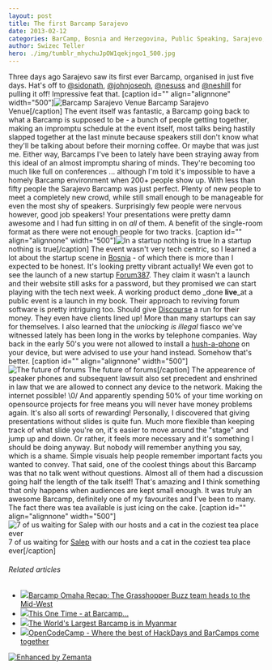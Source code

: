 ```yaml
---
layout: post
title: The first Barcamp Sarajevo
date: 2013-02-12
categories: BarCamp, Bosnia and Herzegovina, Public Speaking, Sarajevo, Travel + Events
author: Swizec Teller
hero: ./img/tumblr_mhychuJpOW1qekjngo1_500.jpg
---
```


Three days ago Sarajevo saw its first ever Barcamp, organised in just five days. Hat's off to [@sidonath](http://twitter.com/sidonath), [@johnjoseph](http://twitter.com/johnjoseph), [@nesuss](http://twitter.com/nesuss) and [@neshill](http://twitter.com/neshill) for pulling it off! Impressive feat that. \[caption id="" align="alignnone" width="500"]![Barcamp Sarajevo Venue](./img/tumblr_mhychuJpOW1qekjngo1_500.jpg "Barcamp Sarajevo Venue") Barcamp Sarajevo Venue\[/caption] The event itself was fantastic, a Barcamp going back to what a Barcamp is supposed to be - a bunch of people getting together, making an impromptu schedule at the event itself, most talks being hastily slapped together at the last minute because speakers still don't know what they'll be talking about before their morning coffee. Or maybe that was just me. Either way, Barcamps I've been to lately have been straying away from this ideal of an almost impromptu sharing of minds. They're becoming too much like full on conferences ... although I'm told it's impossible to have a homely Barcamp environment when 200+ people show up. With less than fifty people the Sarajevo Barcamp was just perfect. Plenty of new people to meet a completely new crowd, while still small enough to be manageable for even the most shy of speakers. Surprisingly few people were nervous however, good job speakers! Your presentations were pretty damn awesome and I had fun sitting in on _all_ of them. A benefit of the single-room format as there were not enough people for two tracks. \[caption id="" align="alignnone" width="500"]![In a startup nothing is true](./img/tumblr_mhy9czwF1N1qekjngo1_500.jpg "In a startup nothing is true") In a startup nothing is true\[/caption] The event wasn't very tech centric, so I learned a lot about the startup scene in [Bosnia](<http://maps.google.com/maps?ll=43.8666666667,18.4166666667&spn=10.0,10.0&q=43.8666666667,18.4166666667 (Bosnia%20and%20Herzegovina)&t=h> "Bosnia and Herzegovina") - of which there is more than I expected to be honest. It's looking pretty vibrant actually! We even got to see the launch of a new startup [Forum387](http://forum387.com). They claim it wasn't a launch and their website still asks for a password, but they promised we can start playing with the tech next week. A working product demo _done **live**_at a public event is a launch in my book. Their approach to reviving forum software is pretty intriguing too. Should give [Discourse](http://www.discourse.org/) a run for their money. They even have clients lined up! More than many startups can say for themselves. I also learned that the _unlocking is illegal_ fiasco we've witnessed lately has been long in the works by telephone companies. Way back in the early 50's you were not allowed to install a [hush-a-phone](http://en.wikipedia.org/wiki/Hush-A-Phone_v._United_States "Hush-A-Phone v. United States") on your device, but were advised to use your hand instead. Somehow that's better. \[caption id="" align="alignnone" width="500"]![The future of forums](./img/tumblr_mhymcwSjqc1qekjngo1_500.jpg "The future of forums") The future of forums\[/caption] The appearence of speaker phones and subsequent lawsuit also set precedent and enshrined in law that we are allowed to connect any device to the network. Making the internet possible! \\0/ And apparently spending 50% of your time working on opensource projects for free means you will never have money problems again. It's also all sorts of rewarding! Personally, I discovered that giving presentations without slides is quite fun. Much more flexible than keeping track of what slide you're on, it's easier to move around the "stage" and jump up and down. Or rather, it feels more necessary and it's something I should be doing anyway. But nobody will remember anything you say, which is a shame. Simple visuals help people remember important facts you wanted to convey. That said, one of the coolest things about this Barcamp was that no talk went without questions. Almost all of them had a discussion going half the length of the talk itself! That's amazing and I think something that only happens when audiences are kept small enough. It was truly an awesome Barcamp, definitely one of my favourites and I've been to many. The fact there was tea available is just icing on the cake. \[caption id="" align="alignnone" width="500"]![7 of us waiting for Salep with our hosts and a cat in the coziest tea place ever](./img/tumblr_mi06rmSa0C1qekjngo1_500.jpg "7 of us waiting for Salep with our hosts and a cat in the coziest tea place ever") 7 of us waiting for [Salep](http://en.wikipedia.org/wiki/Salep) with our hosts and a cat in the coziest tea place ever\[/caption]

###### Related articles

-   [![](http://i.zemanta.com/noimg_23_80_80.jpg)](http://grasshopper.com/blog/2010/11/barcamp-omaha-recap-the-grasshopper-buzz-team-heads-to-the-mid-west/)[Barcamp Omaha Recap: The Grasshopper Buzz team heads to the Mid-West](http://grasshopper.com/blog/2010/11/barcamp-omaha-recap-the-grasshopper-buzz-team-heads-to-the-mid-west/)
-   [![](http://i.zemanta.com/noimg_59_80_80.jpg)](http://grasshopper.com/blog/2011/03/this-one-time-%e2%80%93-at-barcamp%e2%80%a6/)[This One Time - at Barcamp...](http://grasshopper.com/blog/2011/03/this-one-time-%e2%80%93-at-barcamp%e2%80%a6/)
-   [![](http://i.zemanta.com/141441120_80_80.jpg)](http://www.techinasia.com/worlds-largest-barcamp-myanmar/)[The World's Largest Barcamp is in Myanmar](http://www.techinasia.com/worlds-largest-barcamp-myanmar/)
-   [![](http://i.zemanta.com/noimg_73_80_80.jpg)](http://cristianobetta.com/blog/2012/05/08/opencodecamp-where-the-best-of-hackdays-and-barcamps-come-together/)[OpenCodeCamp - Where the best of HackDays and BarCamps come together](http://cristianobetta.com/blog/2012/05/08/opencodecamp-where-the-best-of-hackdays-and-barcamps-come-together/)

[![Enhanced by Zemanta](http://img.zemanta.com/zemified_e.png?x-id=436cad91-c844-41eb-bac8-9f851b8dc472)](http://www.zemanta.com/?px "Enhanced by Zemanta")
